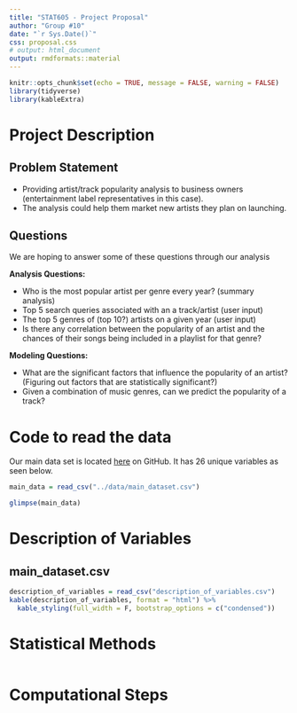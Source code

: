 ```yaml
---
title: "STAT605 - Project Proposal"
author: "Group #10"
date: "`r Sys.Date()`"
css: proposal.css
# output: html_document
output: rmdformats::material
---
```


```r
knitr::opts_chunk$set(echo = TRUE, message = FALSE, warning = FALSE)
library(tidyverse)
library(kableExtra)
```

# Project Description

## Problem Statement

+ Providing artist/track popularity analysis to business owners (entertainment label representatives in this case).
+ The analysis could help them market new artists they plan on launching.

## Questions
We are hoping to answer some of these questions through our analysis

__Analysis Questions:__

+ Who is the most popular artist per genre every year? (summary analysis)
+ Top 5 search queries associated with an a track/artist (user input)
+ The top 5 genres of (top 10?) artists on a given year (user input)
+ Is there any correlation between the popularity of an artist and the chances of their songs being included in a playlist for that genre?

__Modeling Questions:__

+ What are the significant factors that influence the popularity of an artist? (Figuring out factors that are statistically significant?)
+ Given a combination of music genres, can we predict the popularity of a track?



# Code to read the data

Our main data set is located [here](https://media.githubusercontent.com/media/NiharikaCNR/STAT605-Project/main/data/main_dataset.csv) on GitHub. It has 26 unique variables as seen below.

```r
main_data = read_csv("../data/main_dataset.csv")
```

```r
glimpse(main_data)
```

# Description of Variables

## main_dataset.csv

```r
description_of_variables = read_csv("description_of_variables.csv")
kable(description_of_variables, format = "html") %>%
  kable_styling(full_width = F, bootstrap_options = c("condensed"))
```

# Statistical Methods
```r
```

# Computational Steps
```r
```
